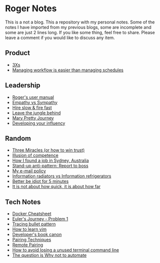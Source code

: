 = Roger Notes =
This is a not a blog. This a repository with my personal notes. Some of the notes I have imported from my previous blogs, some are incomplete and some are just 2 lines long.
If you like some thing, feel free to share.
Please leave a comment if you would like to discuss any item.

== Product ==
* [[3Xs]]
* [[Managing workflow is easier than managing schedules]]
== Leadership ==
* [[Roger's user manual]]
* [[Empathy vs Sympathy]]
* [[Hire slow & fire fast]]
* [[Leave the jungle behind]]
* [[Mary Pretty Journey]]
* [[Developing your influency]]

== Random ==
* [[Three Miracles (or how to win trust)]]
* [[Illusion of competence]]
* [[How I found a job in Sydney, Australia]]
* [[Stand-up anti-pattern: Report to boss]]
* [[My e-mail policy]]
* [[Information radiators vs Information refrigerators]]
* [[Better be idiot for 5 minutes]]
* [[It is not about how quick, it is about how far]]
 
== Tech Notes ==
* [[Docker Cheatsheet]]
* [[Euler's Journey - Problem 1]]
* [[Tracing bullet pattern]]
* [[How to learn vim]]
* [[Developer's book canon]]
* [[Pairing Techniques]]
* [[Remote Pairing]]
* [[How to avoid losing a unused terminal command line]]
* [[The question is Why not to automate]]

